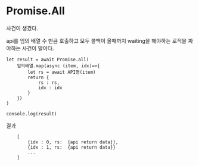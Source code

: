 
# Promise.All

사건이 생겼다.

api를 임의 배열 수 만큼 호출하고 모두 콜백이 올때까지 waiting을 해야하는 로직을 짜야하는 사건이 말이다.


```jsx:javascript
let result = await Promise.all(
    임의배열.map(async (item, idx)=>{
        let rs = await API명(item)
        return {
            rs : rs,
            idx : idx
        }
    })
)

console.log(result)

```

결과
```
    [
        {idx : 0, rs:  {api return data}},
        {idx : 1, rs:  {api return data}}
        ...
    ]
```